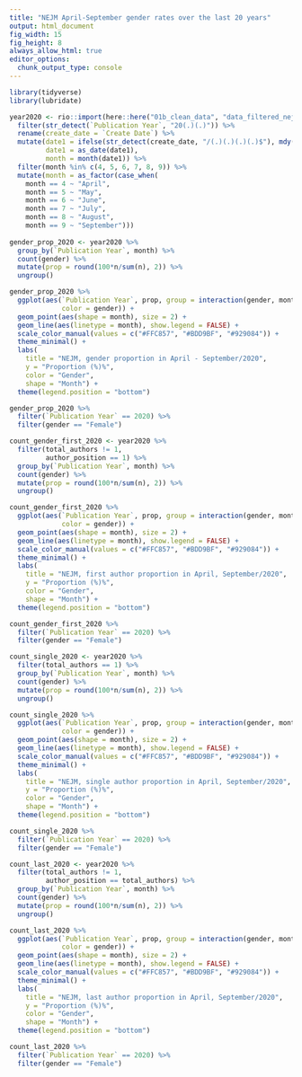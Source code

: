 ```yaml
---
title: "NEJM April-September gender rates over the last 20 years"
output: html_document
fig_width: 15
fig_height: 8 
always_allow_html: true
editor_options: 
  chunk_output_type: console
---
```

```r
library(tidyverse)
library(lubridate)

year2020 <- rio::import(here::here("01b_clean_data", "data_filtered_nejm.Rda")) %>% 
  filter(str_detect(`Publication Year`, "20(.)(.)")) %>% 
  rename(create_date = `Create Date`) %>% 
  mutate(date1 = ifelse(str_detect(create_date, "/(.)(.)(.)(.)$"), mdy(create_date), ymd(create_date)),
         date1 = as_date(date1),
         month = month(date1)) %>% 
  filter(month %in% c(4, 5, 6, 7, 8, 9)) %>% 
  mutate(month = as_factor(case_when(
    month == 4 ~ "April",
    month == 5 ~ "May",
    month == 6 ~ "June",
    month == 7 ~ "July",
    month == 8 ~ "August",
    month == 9 ~ "September")))
    
gender_prop_2020 <- year2020 %>% 
  group_by(`Publication Year`, month) %>% 
  count(gender) %>% 
  mutate(prop = round(100*n/sum(n), 2)) %>% 
  ungroup()

gender_prop_2020 %>% 
  ggplot(aes(`Publication Year`, prop, group = interaction(gender, month),
             color = gender)) +
  geom_point(aes(shape = month), size = 2) + 
  geom_line(aes(linetype = month), show.legend = FALSE) +
  scale_color_manual(values = c("#FFC857", "#BDD9BF", "#929084")) +
  theme_minimal() +
  labs(
    title = "NEJM, gender proportion in April - September/2020",
    y = "Proportion (%)%",
    color = "Gender",
    shape = "Month") +
  theme(legend.position = "bottom")
```

```r
gender_prop_2020 %>% 
  filter(`Publication Year` == 2020) %>% 
  filter(gender == "Female")
```


```r
count_gender_first_2020 <- year2020 %>% 
  filter(total_authors != 1,
         author_position == 1) %>% 
  group_by(`Publication Year`, month) %>% 
  count(gender) %>% 
  mutate(prop = round(100*n/sum(n), 2)) %>% 
  ungroup()

count_gender_first_2020 %>% 
  ggplot(aes(`Publication Year`, prop, group = interaction(gender, month),
             color = gender)) +
  geom_point(aes(shape = month), size = 2) + 
  geom_line(aes(linetype = month), show.legend = FALSE) +
  scale_color_manual(values = c("#FFC857", "#BDD9BF", "#929084")) +
  theme_minimal() +
  labs(
    title = "NEJM, first author proportion in April, September/2020",
    y = "Proportion (%)%",
    color = "Gender",
    shape = "Month") +
  theme(legend.position = "bottom")

count_gender_first_2020 %>% 
  filter(`Publication Year` == 2020) %>% 
  filter(gender == "Female")
```

```r
count_single_2020 <- year2020 %>% 
  filter(total_authors == 1) %>% 
  group_by(`Publication Year`, month) %>% 
  count(gender) %>% 
  mutate(prop = round(100*n/sum(n), 2)) %>% 
  ungroup()

count_single_2020 %>% 
  ggplot(aes(`Publication Year`, prop, group = interaction(gender, month),
             color = gender)) +
  geom_point(aes(shape = month), size = 2) + 
  geom_line(aes(linetype = month), show.legend = FALSE) +
  scale_color_manual(values = c("#FFC857", "#BDD9BF", "#929084")) +
  theme_minimal() +
  labs(
    title = "NEJM, single author proportion in April, September/2020",
    y = "Proportion (%)%",
    color = "Gender",
    shape = "Month") +
  theme(legend.position = "bottom")

count_single_2020 %>% 
  filter(`Publication Year` == 2020) %>% 
  filter(gender == "Female")

```

```r
count_last_2020 <- year2020 %>% 
  filter(total_authors != 1,
         author_position == total_authors) %>%
  group_by(`Publication Year`, month) %>% 
  count(gender) %>% 
  mutate(prop = round(100*n/sum(n), 2)) %>% 
  ungroup()

count_last_2020 %>% 
  ggplot(aes(`Publication Year`, prop, group = interaction(gender, month),
             color = gender)) +
  geom_point(aes(shape = month), size = 2) + 
  geom_line(aes(linetype = month), show.legend = FALSE) +
  scale_color_manual(values = c("#FFC857", "#BDD9BF", "#929084")) +
  theme_minimal() +
  labs(
    title = "NEJM, last author proportion in April, September/2020",
    y = "Proportion (%)%",
    color = "Gender",
    shape = "Month") +
  theme(legend.position = "bottom")

count_last_2020 %>% 
  filter(`Publication Year` == 2020) %>% 
  filter(gender == "Female")
```

